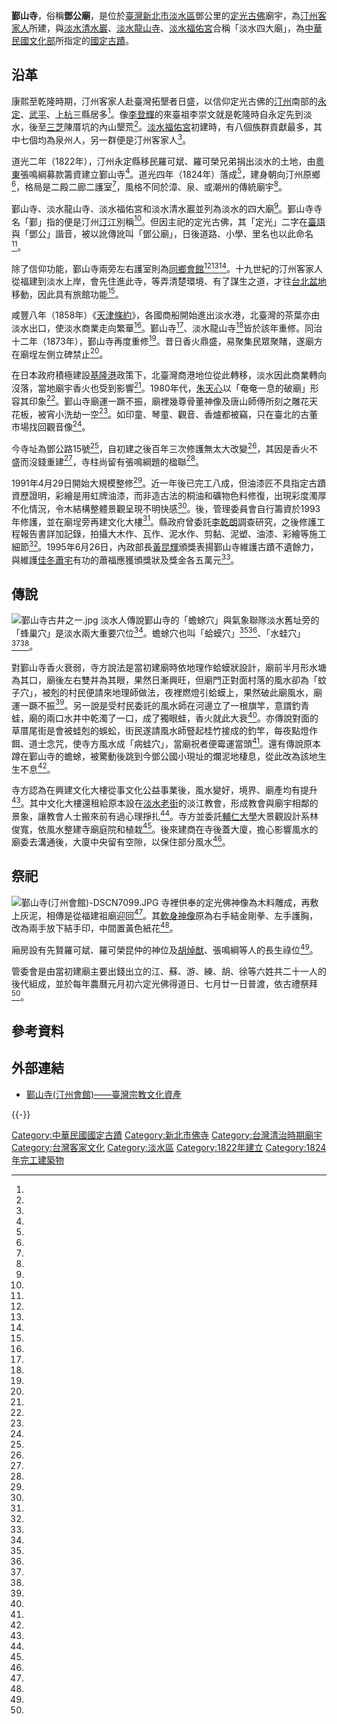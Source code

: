 {{tw monument
|name = 鄞山寺
|image =鄞山寺正面照.jpg
|imagename =
{{Infobox mapframe|tyep=shape|zoom=15|frame-width=280}}
|othername= 
|formalname= 鄞山寺(汀州會館)
|level = 國定古蹟
|class= 廟宇
|material= 
|location = {{TWN}}[[新北市|新北市]][[淡水區|淡水區]]鄧公里鄧公路15號
|coordinates={{coord|25.16913126477796|N|121.44856950103834|E|type:landmark|display=it}}
|time = {{QIN}}道光四年（1824年）
|cost = 
|open =
|date=1985年8月19日
|reg_url =https://nchdb.boch.gov.tw/assets/overview/monument/19850819000044
}}
'''鄞山寺'''，俗稱'''鄧公廟'''，是位於[[臺灣|臺灣]][[新北市|新北市]][[淡水區|淡水區]]鄧公里的[[定光古佛|定光古佛]]廟宇，為[[臺灣客家人|汀州客家人]]所建，與[[淡水清水巖|淡水清水巖]]、[[淡水龍山寺|淡水龍山寺]]、[[淡水福佑宮|淡水福佑宮]]合稱「淡水四大廟」，為[[中華民國文化部|中華民國文化部]]所指定的[[國定古蹟|國定古蹟]]。

==沿革==
康熙至乾隆時期，汀州客家人赴臺灣拓墾者日盛，以信仰定光古佛的[[汀州|汀州]]南部的[[永定區|永定]]、[[武平縣|武平]]、[[上杭|上杭]]三縣居多<ref name="胡明揚"/>。像[[李登輝|李登輝]]的來臺祖李崇文就是乾隆時自永定先到淡水，後至[[三芝|三芝]]陳厝坑的內山墾荒<ref name="1988-08-06"/>。[[淡水福佑宮|淡水福佑宮]]初建時，有八個族群貢獻最多，其中七個均為泉州人，另一群便是汀州客家人<ref name="黃其豪"/>。

道光二年（1822年），汀州永定縣移民羅可斌、羅可榮兄弟捐出淡水的土地，由[[粵東|粵東]]張鳴綱募款籌資建立鄞山寺<ref name="何來美"/>。道光四年（1824年）落成<ref name="1979-12-03"/>，建身朝向汀州原鄉<ref name="黃其豪"/>，格局是二殿二廊二護室<ref name="何來美"/>，風格不同於漳、泉、或潮州的傳統廟宇<ref name="黃其豪"/>。

鄞山寺、淡水龍山寺、淡水福佑宮和淡水清水巖並列為淡水的四大廟<ref name="王長鼎"/>。鄞山寺寺名「鄞」指的便是汀州[[汀江|汀江]]別稱<ref name="胡明揚"/>。但因主祀的定光古佛，其「定光」二字在[[臺語|臺語]]與「鄧公」諧音，被以訛傳訛叫「鄧公廟」，日後道路、小學、里名也以此命名<ref name="黃其豪"/>。

除了信仰功能，鄞山寺兩旁左右護室則為[[同鄉會館|同鄉會館]]<ref name="黃其豪"/><ref name="何來美"/><ref name="林昭彰"/>。十九世紀的汀州客家人從福建到淡水上岸，會先住進此寺，等弄清楚環境、有了謀生之道，才往[[台北盆地|台北盆地]]移動，因此具有旅館功能<ref name="林松青2"/>。

咸豐八年（1858年）《[[天津條約|天津條約]]》，各國商船開始進出淡水港，北臺灣的茶葉亦由淡水出口，使淡水商業走向繁華<ref name="黃美英"/>。鄞山寺<ref name="林松青2"/>、淡水龍山寺<ref name="黃美英"/>皆於該年重修。同治十二年（1873年），鄞山寺再度重修<ref name="林松青2"/>。昔日香火鼎盛，易聚集民眾聚賭，遂廟方在廟埕左側立碑禁止<ref name="李嘉鑫"/>。

在日本政府積極建設[[基隆港|基隆港]]政策下，北臺灣商港地位從此轉移，淡水因此商業轉向沒落，當地廟宇香火也受到影響<ref name="黃美英"/>。1980年代，[[朱天心|朱天心]]以「奄奄一息的破廟」形容其印象<ref name="朱天心"/>。鄞山寺廟運一蹶不振，廟裡幾尊骨董神像及唐山師傅所刻之雕花天花板，被宵小洗劫一空<ref name="游輝弘"/>。如印童、琴童、觀音、香爐都被竊，只在臺北的古董市場找回觀音像<ref name="1991-04-28"/>。

今寺址為鄧公路15號<ref name="林松青1"/>，自初建之後百年三次修護無太大改變<ref name="黃其豪"/>，其因是香火不盛而沒錢重建<ref name="游輝弘"/>，寺柱尚留有張鳴綱題的楹聯<ref name="何來美"/>。

1991年4月29日開始大規模整修<ref name="1991-04-28"/>。近一年後已完工八成，但油漆匠不具指定古蹟資歷證明，彩繪是用虹牌油漆，而非造古法的桐油和礦物色料修復，出現彩度濁厚不化情況，令木結構整體景觀呈現不明快感<ref name="李奕興"/>。後，管理委員會自行籌資於1993年修護，並在廟埕旁再建文化大樓<ref name="林松青1"/>。縣政府曾委託[[李乾朗|李乾朗]]調查研究，之後修護工程報告書詳加記錄，拍攝大木作、瓦作、泥水作、剪黏、泥塑、油漆、彩繪等施工細節<ref name="黃其豪"/>。1995年6月26日，內政部長[[黃昆輝|黃昆輝]]頒獎表揚鄞山寺維護古蹟不遺餘力，與維護[[佳冬蕭宅|佳冬蕭宅]]有功的蕭福應獲頒獎狀及獎金各五萬元<ref name="黃鴻鈞"/>。

==傳說==
[[File:鄞山寺古井之一.jpg|thumb]]
淡水人傳說鄞山寺的「蟾蜍穴」與氣象聯隊淡水舊址旁的「蜂巢穴」是淡水兩大重要穴位<ref name="徐慈憶"/>。蟾蜍穴也叫「蛤蟆穴」<ref name="林松青2"/><ref name="劉英純"/>、「水蛙穴」<ref name="林松青2"/><ref name="李嘉鑫"/>。

對鄞山寺香火衰弱，寺方說法是當初建廟時依地理作蛤蟆狀設計，廟前半月形水塘為其口，廟後左右雙井為其眼，果然日漸興旺，但廟門正對面村落的風水卻為「蚊子穴」，被剋的村民便請來地理師做法，夜裡燃燈引蛤蟆上，果然破此廟風水，廟運一蹶不振<ref name="游輝弘"/>。另一說是受村民委託的風水師在河邊立了一根旗竿，意謂釣青蛙，廟的兩口水井中乾濁了一口，成了獨眼蛙，香火就此大衰<ref name="朱天心"/>。亦傳說對面的草厝尾街是會被蛙剋的蜈蚣，街民遂請風水師豎起桂竹接成的釣竿，每夜點燈作餌、道士念咒，使寺方風水成「病蛙穴」，當廟祝者便霉運當頭<ref name="李嘉鑫"/>。還有傳說原本蹲在鄞山寺的蟾蜍，被驚動後跳到今鄧公國小現址的爛泥地棲息，從此改為該地生生不息<ref name="劉英純"/>。

寺方認為在興建文化大樓從事文化公益事業後，風水變好，境界、廟產均有提升<ref name="黃其豪"/>。其中文化大樓還租給原本設在[[淡水老街|淡水老街]]的淡江教會，形成教會與廟宇相鄰的景象，讓教會人士搬來前有過心理掙扎<ref name="林昭彰"/>。寺方並委託[[輔仁大學|輔仁大學]]大景觀設計系林俊寬，依風水整建寺廟庭院和植栽<ref name="林松青1"/>。後來建商在寺後蓋大廈，擔心影響風水的廟委去溝通後，大廈中央留有空隙，以保住部分風水<ref name="林昭彰"/>。

==祭祀==
[[File:鄞山寺(汀州會館)-DSCN7099.JPG|thumb]]
寺裡供奉的定光佛神像為木料雕成，再敷上灰泥，相傳是從福建祖廟迎回<ref name="林昭彰"/>。其[[軟身神像|軟身神像]]原為右手結金剛拳、左手護胸，改為兩手放下結手印，中間置黃色紙花<ref name="1991-04-28"/>。

廂房設有先賢羅可斌、羅可榮昆仲的神位及[[胡焯猷|胡焯猷]]、張鳴綱等人的長生祿位<ref name="何來美"/>。

管委會是由當初建廟主要出錢出立的江、蘇、游、練、胡、徐等六姓共二十一人的後代組成，並於每年農曆元月初六定光佛得道日、七月廿一日普渡，依古禮祭拜<ref name="黃其豪"/>。

==參考資料==
{{Reflist|35em|refs =

<ref name="李奕興">{{Cite news|url=|title=鄞山寺彩繪太「創新」？|author=李奕興|language=zh-tw|newspaper=中國時報|date=1992-04-04|accessdate=}}</ref>

<ref name="1991-04-28">{{Cite news|url=|title=鄞山寺進行整修 兩百年來首度進行抽梁換柱 明起將閉關|author=劉清渭|language=zh-tw|newspaper=中國時報|date=1991-04-28|accessdate=}}</ref>

<ref name="李嘉鑫">{{Cite news|url=|title=鄉土風情 蜈蚣釣水蛙 淡水鄞山寺傳奇|author=李嘉鑫|language=zh-tw|newspaper=中國時報|date=1991-02-12|accessdate=}}</ref>

<ref name="黃其豪">{{Cite news|url=https://news.ltn.com.tw/news/local/paper/64151|title=《客家真奇廟》淡水鄞山寺 凝聚客群團結心|author=黃其豪|language=zh-tw|newspaper=自由時報|date=2006-03-28|accessdate=2021-02-02|archive-date=2021-02-07|archive-url=https://web.archive.org/web/20210207000445/https://news.ltn.com.tw/news/local/paper/64151|dead-url=no}}</ref>

<ref name="何來美">{{Cite news|url=https://www.chinatimes.com/newspapers/20120116000755-260301?chdtv|title=淡水鄞山寺 二級古蹟|author=何來美|language=zh-tw|newspaper=旺報|date=2012-01-16|accessdate=2021-02-02|archive-date=2021-02-03|archive-url=https://web.archive.org/web/20210203071325/https://www.chinatimes.com/newspapers/20120116000755-260301?chdtv|dead-url=no}}</ref>

<ref name="王長鼎">{{Cite news|url=|title=社區關懷體驗營 今天結業|author=王長鼎|language=zh-tw|newspaper=聯合報|date=2001-07-30|accessdate=}}</ref>

<ref name="朱天心">{{Cite news|url=|title=淡水最後列車(上)|author=朱天心|language=zh-tw|newspaper=聯合報|date=1984-12-02|accessdate=}}</ref>

<ref name="胡明揚">{{Cite news|url=|title=淡水鄞山寺 保存全台唯一清代汀州會館|author=胡明揚|language=zh-tw|newspaper=聯合報|date=2018-10-11|accessdate=}}</ref>

<ref name="劉英純">{{Cite news|url=|title=鄧公國小蛤蟆穴蓋大樓 昔日沼澤地基地深挖活動中心年底完工|author=劉英純|language=zh-tw|newspaper=中國時報|date=2000-04-06|accessdate=}}</ref>

<ref name="林昭彰">{{Cite news|url=|title=《行家帶路》淡水鄧公廟 佛祖上帝共處|author=林昭彰|language=zh-tw|newspaper=聯合報|date=2009-03-01|accessdate=}}</ref>

<ref name="徐慈憶">{{Cite news|url=|title=鐵路攸關淡水興衰 有此一說？|author=徐慈憶|language=zh-tw|newspaper=聯合報|date=2000-01-12|accessdate=}}</ref>

<ref name="林松青1">{{Cite news|url=|title=鄞山寺整修 藝文界稱好 依風水原理的植栽與建築 比公家高明|author=林松青|language=zh-tw|newspaper=聯合報|date=2000-01-06|accessdate=}}</ref>

<ref name="林松青2">{{Cite news|url=|title=老街老厝老故事 揉合地理風水 鄞山寺重生|author=林松青|language=zh-tw|newspaper=聯合報|date=2000-03-14|accessdate=}}</ref>

<ref name="黃鴻鈞">{{Cite news|url=|title=修護古蹟 鄞山寺籌款千餘萬 九項獎勵案得主及優良單位獲表揚|author=黃鴻鈞|language=zh-tw|newspaper=聯合報|date=1995-06-27|accessdate=}}</ref>

<ref name="游輝弘">{{Cite news|url=|title=攝影筆記 風水破 香火衰 未曾翻修 鄞山寺 完整保存 因禍得福|author=游輝弘|language=zh-tw|newspaper=民生報|date=1990-10-31|accessdate=}}</ref>

<ref name="1988-08-06">{{Cite news|url=|title=追根溯祖 福建永安光彩耀目 火德興旺 總統總理同宗同祖 吳伯雄 先人也來自永定|author=|language=zh-tw|newspaper=聯合晚報|date=1988-08-06|accessdate=}}</ref>

<ref name="1979-12-03">{{Cite news|url=|title=淡水古蹟勘考員 今天起開始報名|author=|language=zh-tw|newspaper=民生報|date=1979-12-03|accessdate=}}</ref>

<ref name="黃美英">{{Cite news|url=|title=歷史換得回來？─翻修淡水龍山寺|author=黃美英|language=zh-tw|newspaper=民生報|date=1982-07-16|accessdate=}}</ref>
}}

==外部連結==
*[https://www.taiwangods.com/html/cultural/3_0011.aspx?i=20 鄞山寺(汀州會館)——臺灣宗教文化資產]
{{commonscat|Yinshan Temple}}

{{-}}
{{新北市文化資產}}
{{中華民國國定古蹟}}
{{portal bar|臺灣|佛教|建築}}
[[Category:中華民國國定古蹟|Category:中華民國國定古蹟]]
[[Category:新北市佛寺|Category:新北市佛寺]]
[[Category:台灣清治時期廟宇|Category:台灣清治時期廟宇]]
[[Category:台灣客家文化|Category:台灣客家文化]]
[[Category:淡水區|Category:淡水區]]
[[Category:1822年建立|Category:1822年建立]]
[[Category:1824年完工建築物|Category:1824年完工建築物]]
